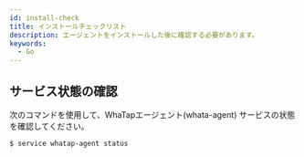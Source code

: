```yaml
---
id: install-check
title: インストールチェックリスト
description: エージェントをインストールした後に確認する必要があります。
keywords:
  - Go
---
```



## サービス状態の確認

次のコマンドを使用して、WhaTapエージェント(whata-agent) サービスの状態を確認してください。

```bash title='SH'
$ service whatap-agent status
```


<Checkagentconnection />
